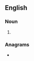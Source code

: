 ==English==

===Noun===
{{head|en|noun plural form}}

# {{plural of|bunya|lang=en}}

===Anagrams===
* {{anagrams|en|a=abnsuy|unbays}}